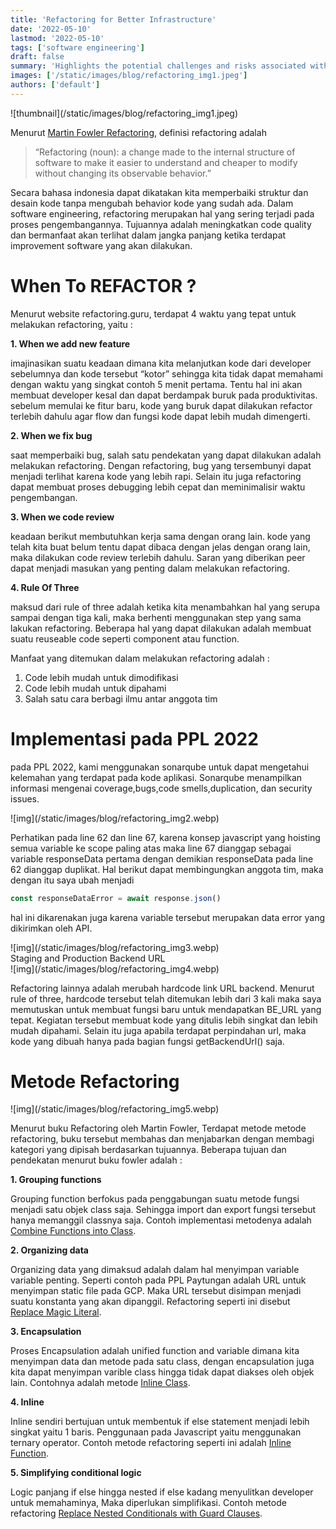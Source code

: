 ```yaml
---
title: 'Refactoring for Better Infrastructure'
date: '2022-05-10'
lastmod: '2022-05-10'
tags: ['software engineering']
draft: false
summary: 'Highlights the potential challenges and risks associated with infrastructure refactoring, such as downtime, data migration issues, or compatibility problems. Strategies for mitigating these challenges may be explored, providing readers with practical insights into how to navigate complex refactoring projects effectively.'
images: ['/static/images/blog/refactoring_img1.jpeg']
authors: ['default']
---
```


<div className={'flex items-center justify-center'}>
  ![thumbnail](/static/images/blog/refactoring_img1.jpeg)
</div>

Menurut <u>Martin Fowler Refactoring</u>, definisi refactoring adalah

> “Refactoring (noun): a change made to the internal structure of software to make it easier to understand and cheaper to modify without changing its observable behavior.”

Secara bahasa indonesia dapat dikatakan kita memperbaiki struktur dan desain kode tanpa mengubah behavior kode yang sudah ada. Dalam software engineering, refactoring merupakan hal yang sering terjadi pada proses pengembangannya. Tujuannya adalah meningkatkan code quality dan bermanfaat akan terlihat dalam jangka panjang ketika terdapat improvement software yang akan dilakukan.

# When To REFACTOR ?

Menurut website refactoring.guru, terdapat 4 waktu yang tepat untuk melakukan refactoring, yaitu :

**1. When we add new feature**

imajinasikan suatu keadaan dimana kita melanjutkan kode dari developer sebelumnya dan kode tersebut “kotor” sehingga kita tidak dapat memahami dengan waktu yang singkat contoh 5 menit pertama. Tentu hal ini akan membuat developer kesal dan dapat berdampak buruk pada produktivitas. sebelum memulai ke fitur baru, kode yang buruk dapat dilakukan refactor terlebih dahulu agar flow dan fungsi kode dapat lebih mudah dimengerti.

**2. When we fix bug**

saat memperbaiki bug, salah satu pendekatan yang dapat dilakukan adalah melakukan refactoring. Dengan refactoring, bug yang tersembunyi dapat menjadi terlihat karena kode yang lebih rapi. Selain itu juga refactoring dapat membuat proses debugging lebih cepat dan meminimalisir waktu pengembangan.

**3. When we code review**

keadaan berikut membutuhkan kerja sama dengan orang lain. kode yang telah kita buat belum tentu dapat dibaca dengan jelas dengan orang lain, maka dilakukan code review terlebih dahulu. Saran yang diberikan peer dapat menjadi masukan yang penting dalam melakukan refactoring.

**4. Rule Of Three**

maksud dari rule of three adalah ketika kita menambahkan hal yang serupa sampai dengan tiga kali, maka berhenti menggunakan step yang sama lakukan refactoring. Beberapa hal yang dapat dilakukan adalah membuat suatu reuseable code seperti component atau function.

Manfaat yang ditemukan dalam melakukan refactoring adalah :

1. Code lebih mudah untuk dimodifikasi
2. Code lebih mudah untuk dipahami
3. Salah satu cara berbagi ilmu antar anggota tim

# Implementasi pada PPL 2022

pada PPL 2022, kami menggunakan sonarqube untuk dapat mengetahui kelemahan yang terdapat pada kode aplikasi. Sonarqube menampilkan informasi mengenai coverage,bugs,code smells,duplication, dan security issues.

<div className={'flex items-center justify-center'}>
  ![img](/static/images/blog/refactoring_img2.webp)
</div>

Perhatikan pada line 62 dan line 67, karena konsep javascript yang hoisting semua variable ke scope paling atas maka line 67 dianggap sebagai variable responseData pertama dengan demikian responseData pada line 62 dianggap duplikat. Hal berikut dapat membingungkan anggota tim, maka dengan itu saya ubah menjadi

```javascript
const responseDataError = await response.json()
```

hal ini dikarenakan juga karena variable tersebut merupakan data error yang dikirimkan oleh API.

<div className={'flex items-center justify-center'}>
  ![img](/static/images/blog/refactoring_img3.webp)
</div>
<div className={'flex items-center justify-center text-center'}>
  Staging and Production Backend URL
</div>

<div className={'flex items-center justify-center'}>
  ![img](/static/images/blog/refactoring_img4.webp)
</div>

Refactoring lainnya adalah merubah hardcode link URL backend. Menurut rule of three, hardcode tersebut telah ditemukan lebih dari 3 kali maka saya memutuskan untuk membuat fungsi baru untuk mendapatkan BE_URL yang tepat. Kegiatan tersebut membuat kode yang ditulis lebih singkat dan lebih mudah dipahami. Selain itu juga apabila terdapat perpindahan url, maka kode yang dibuah hanya pada bagian fungsi getBackendUrl() saja.

# Metode Refactoring

<div className={'flex items-center justify-center'}>
  ![img](/static/images/blog/refactoring_img5.webp)
</div>

Menurut buku Refactoring oleh Martin Fowler, Terdapat metode metode refactoring, buku tersebut membahas dan menjabarkan dengan membagi kategori yang dipisah berdasarkan tujuannya. Beberapa tujuan dan pendekatan menurut buku fowler adalah :

**1. Grouping functions**

Grouping function berfokus pada penggabungan suatu metode fungsi menjadi satu objek class saja. Sehingga import dan export fungsi tersebut hanya memanggil classnya saja. Contoh implementasi metodenya adalah <u>Combine Functions into Class</u>.

**2. Organizing data**

Organizing data yang dimaksud adalah dalam hal menyimpan variable variable penting. Seperti contoh pada PPL Paytungan adalah URL untuk menyimpan static file pada GCP. Maka URL tersebut disimpan menjadi suatu konstanta yang akan dipanggil. Refactoring seperti ini disebut <u>Replace Magic Literal</u>.

**3. Encapsulation**

Proses Encapsulation adalah unified function and variable dimana kita menyimpan data dan metode pada satu class, dengan encapsulation juga kita dapat menyimpan varible class hingga tidak dapat diakses oleh objek lain. Contohnya adalah metode <u>Inline Class</u>.

**4. Inline**

Inline sendiri bertujuan untuk membentuk if else statement menjadi lebih singkat yaitu 1 baris. Penggunaan pada Javascript yaitu menggunakan ternary operator. Contoh metode refactoring seperti ini adalah <u>Inline Function</u>.

**5. Simplifying conditional logic**

Logic panjang if else hingga nested if else kadang menyulitkan developer untuk memahaminya, Maka diperlukan simplifikasi. Contoh metode refactoring <u>Replace Nested Conditionals with Guard Clauses</u>.
